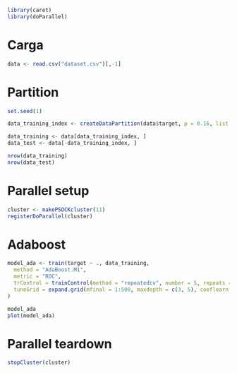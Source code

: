 ```r
library(caret)
library(doParallel)
```

# Carga

```r
data <- read.csv("dataset.csv")[,-1]
```

# Partition

```r
set.seed(1)

data_training_index <- createDataPartition(data$target, p = 0.16, list = FALSE, times = 1)

data_training <- data[data_training_index, ]
data_test <- data[-data_training_index, ]

nrow(data_training)
nrow(data_test)
```

# Parallel setup

```r
cluster <- makePSOCKcluster(11)
registerDoParallel(cluster)
```

# Adaboost

```r
model_ada <- train(target ~ ., data_training,
  method = "AdaBoost.M1",
  metric = "ROC",
  trControl = trainControl(method = "repeatedcv", number = 5, repeats = 1, summaryFunction = twoClassSummary, classProbs = TRUE, allowParallel = TRUE),
  tuneGrid = expand.grid(mfinal = 1:500, maxdepth = c(3, 5), coeflearn = c("Breiman"))
)

model_ada
plot(model_ada)
```

# Parallel teardown

```r
stopCluster(cluster)
```